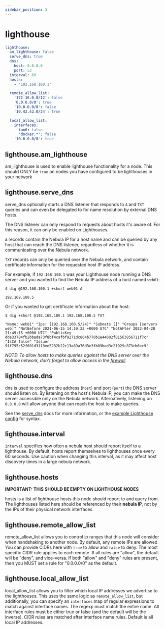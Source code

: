 ```yaml
---
sidebar_position: 3
---
```


# lighthouse

```yml
lighthouse:
  am_lighthouse: false
  serve_dns: true
  dns:
    host: 0.0.0.0
    port: 53
  interval: 60
  hosts:
    - '192.168.100.1'

  remote_allow_list:
    '172.16.0.0/12': false
    '0.0.0.0/0': true
    '10.0.0.0/8': false
    '10.42.42.0/24': true

  local_allow_list:
    interfaces:
      tun0: false
      'docker.*': false
    '10.0.0.0/8': true
```

## lighthouse.am_lighthouse

am_lighthouse is used to enable lighthouse functionality for a node. This should ONLY be `true` on nodes you have
configured to be lighthouses in your network

## lighthouse.serve_dns

serve_dns optionally starts a DNS listener that responds to `A` and `TXT` queries and can even be delegated to for name
resolution by external DNS hosts.

The DNS listener can only respond to requests about hosts it's aware of. For this reason, it can only be enabled on
Lighthouses.

`A` records contain the Nebula IP for a host name and can be queried by any host that can reach the DNS listener,
regardless of whether it is communicating over the Nebula network.

`TXT` records can only be queried over the Nebula network, and contain certificate information for the requested host IP
address.

For example, if `192.168.100.1` was your Lighthouse node running a DNS server and you wanted to find the Nebula IP
address of a host named `web01`:

```shell
$ dig @192.168.100.1 +short web01 A

192.168.100.5
```

Or if you wanted to get certificate information about the host:

```shell
$ dig +short @192.168.100.1 192.168.100.5 TXT

"Name: web01" "Ips: [192.168.100.5/24]" "Subnets []" "Groups [servers web]" "NotBefore 2021-06-15 14:19:22 +0000 UTC" "NotAFter 2022-04-28 21:49:15 +0000 UTC" "PublicKey dde33784fb2bbada73f8bf4cafbf9271dc864b770b1e44002f81563856711f7c" "IsCA false" "Issuer 91f795c52f601d3110ee5232b22c13a89a76d3e3fb89bed3c21929c873cb6ec9"
```

_NOTE: To allow hosts to make queries against the DNS server over the Nebula network, don't forget to allow access in
the [firewall](/config/firewall)._

## lighthouse.dns

dns is used to configure the address (`host`) and port (`port`) the DNS server should listen on. By listening on the
host's Nebula IP, you can make the DNS server accessible only on the Nebula network. Alternatively, listening on
`0.0.0.0` will allow anyone that can reach the host to make queries.

See the [serve_dns](#lighthouseserve_dns) docs for more information, or the [example Lighthouse config](#) for syntax.

## lighthouse.interval

`interval` specifies how often a nebula host should report itself to a lighthouse. By default, hosts report themselves
to lighthouses once every 60 seconds. Use caution when changing this interval, as it may affect host discovery times in
a large nebula network.

## lighthouse.hosts

**IMPORTANT: THIS SHOULD BE EMPTY ON LIGHTHOUSE NODES**

hosts is a list of lighthouse hosts this node should report to and query from. The lighthouses listed here should be
referenced by their **nebula IP**, not by the IPs of their physical network interfaces.

## lighthouse.remote_allow_list

remote_allow_list allows you to control ip ranges that this node will consider when handshaking to another node. By
default, any remote IPs are allowed. You can provide CIDRs here with `true` to allow and `false` to deny. The most
specific CIDR rule applies to each remote. If all rules are "allow", the default will be "deny", and vice-versa. If both
"allow" and "deny" rules are present, then you MUST set a rule for "0.0.0.0/0" as the default.

## lighthouse.local_allow_list

local_allow_list allows you to filter which local IP addresses we advertise to the lighthouses. This uses the same logic
as `remote_allow_list`, but additionally, you can specify an `interfaces` map of regular expressions to match against
interface names. The regexp must match the entire name. All interface rules must be either true or false (and the
default will be the inverse). CIDR rules are matched after interface name rules. Default is all local IP addresses.
